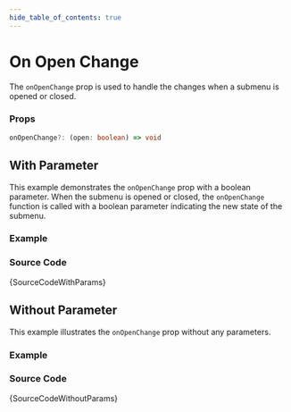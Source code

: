 ```yaml
---
hide_table_of_contents: true
---
```



# On Open Change

The `onOpenChange` prop is used to handle the changes when a submenu is opened or closed.

### Props

```ts noCopy
onOpenChange?: (open: boolean) => void
```

## With Parameter

This example demonstrates the `onOpenChange` prop with a boolean parameter. When the submenu is opened or closed, the `onOpenChange` function is called with a boolean parameter indicating the new state of the submenu.

### Example

<IframeWindow url='http://localhost:3000/en/menu-examples/horizontal-menu/submenu/on-open-change/with-params' />

### Source Code

<TsToJsCodeSnippet>{SourceCodeWithParams}</TsToJsCodeSnippet>

## Without Parameter

This example illustrates the `onOpenChange` prop without any parameters.

### Example

<IframeWindow url='http://localhost:3000/en/menu-examples/horizontal-menu/submenu/on-open-change/without-params' />

### Source Code

<TsToJsCodeSnippet>{SourceCodeWithoutParams}</TsToJsCodeSnippet>
